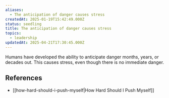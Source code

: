 ```yaml
---
aliases:
  - The anticipation of danger causes stress
createdAt: 2025-01-19T15:42:49.000Z
status: seedling
title: The anticipation of danger causes stress
topics:
  - leadership
updatedAt: 2025-04-21T17:30:45.000Z
---
```

Humans have developed the ability to anticipate danger months, years, or decades out. This causes stress, even though there is no immediate danger.

## References

- [[how-hard-should-i-push-myself|How Hard Should I Push Myself]]
